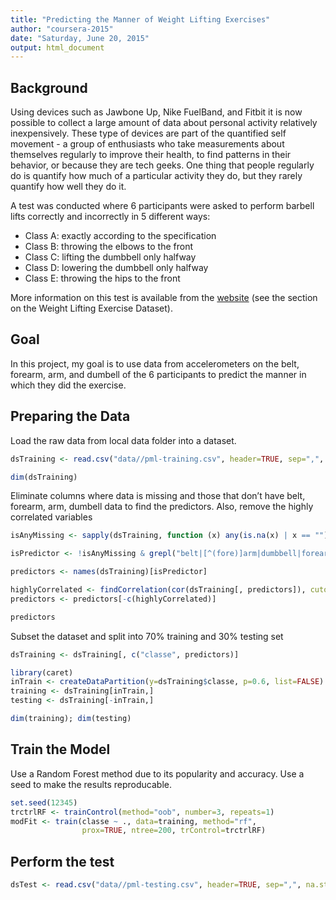 ```yaml
---
title: "Predicting the Manner of Weight Lifting Exercises"
author: "coursera-2015"
date: "Saturday, June 20, 2015"
output: html_document
---
```


## Background

Using devices such as Jawbone Up, Nike FuelBand, and Fitbit it is now possible to collect a large amount of data about personal activity relatively inexpensively. These type of devices are part of the quantified self movement - a group of enthusiasts who take measurements about themselves regularly to improve their health, to find patterns in their behavior, or because they are tech geeks. One thing that people regularly do is quantify how much of a particular activity they do, but they rarely quantify how well they do it. 

A test was conducted where 6 participants were asked to perform barbell lifts correctly and incorrectly in 5 different ways:

 - Class A: exactly according to the specification
 - Class B: throwing the elbows to the front
 - Class C: lifting the dumbbell only halfway
 - Class D: lowering the dumbbell only halfway
 - Class E: throwing the hips to the front
 
More information on this test is available from the [website](http://groupware.les.inf.puc-rio.br/har) (see the section on the Weight Lifting Exercise Dataset).

## Goal

In this project, my goal is to use data from accelerometers on the belt, forearm, arm, and dumbell of the 6 participants to predict the manner in which they did the exercise. 

## Preparing the Data

Load the raw data from local data folder into a dataset.

```r
dsTraining <- read.csv("data//pml-training.csv", header=TRUE, sep=",", na.strings=c("NA","#DIV/0!",""))
```

```r
dim(dsTraining)
```

Eliminate columns where data is missing and those that don't have belt, forearm, arm, dumbell data to find the predictors. Also, remove the highly correlated variables

```r
isAnyMissing <- sapply(dsTraining, function (x) any(is.na(x) | x == ""))

isPredictor <- !isAnyMissing & grepl("belt|[^(fore)]arm|dumbbell|forearm", names(dsTraining))

predictors <- names(dsTraining)[isPredictor]

highlyCorrelated <- findCorrelation(cor(dsTraining[, predictors]), cutoff=0.9)
predictors <- predictors[-c(highlyCorrelated)]

```

```r
predictors
```

Subset the dataset and split into 70% training and 30% testing set 

```r

dsTraining <- dsTraining[, c("classe", predictors)]

library(caret)
inTrain <- createDataPartition(y=dsTraining$classe, p=0.6, list=FALSE)
training <- dsTraining[inTrain,]
testing <- dsTraining[-inTrain,]
```

```r
dim(training); dim(testing)

```

## Train the Model
Use a Random Forest method due to its popularity and accuracy.  Use a seed to make the results reproducable.

```r
set.seed(12345)
trctrlRF <- trainControl(method="oob", number=3, repeats=1)
modFit <- train(classe ~ ., data=training, method="rf", 
                prox=TRUE, ntree=200, trControl=trctrlRF)
```

## Perform the test
```r
dsTest <- read.csv("data//pml-testing.csv", header=TRUE, sep=",", na.strings=c("NA","#DIV/0!",""))
```